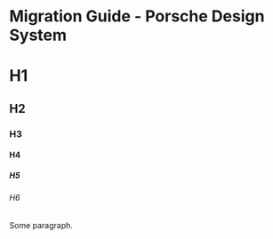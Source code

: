# Migration Guide - Porsche Design System

# H1
## H2
### H3
#### H4
##### H5
###### H6

Some paragraph.
